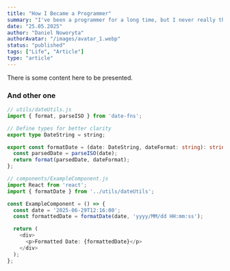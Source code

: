 ```yaml
---
title: "How I Became a Programmer"
summary: "I've been a programmer for a long time, but I never really thought about it until I became one."
date: "25.05.2025"
author: "Daniel Noworyta"
authorAvatar: "/images/avatar_1.webp"
status: "published"
tags: ["Life", "Article"]
type: "article"
---
```


There is some content here to be presented.

### And other one

```ts
// utils/dateUtils.js
import { format, parseISO } from 'date-fns';

// Define types for better clarity
export type DateString = string;

export const formatDate = (date: DateString, dateFormat: string): string => {
  const parsedDate = parseISO(date);
  return format(parsedDate, dateFormat);
};

// components/ExampleComponent.js
import React from 'react';
import { formatDate } from '../utils/dateUtils';

const ExampleComponent = () => {
  const date = '2025-06-29T12:16:00';
  const formattedDate = formatDate(date, 'yyyy/MM/dd HH:mm:ss');

  return (
    <div>
      <p>Formatted Date: {formattedDate}</p>
    </div>
  );
};
```
